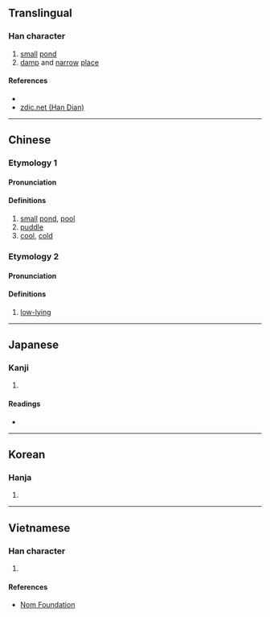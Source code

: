 {{character info/new}}
==Translingual==

===Han character===
{{Han char|rn=85|rad=水|as=09|sn=12|four=39180|canj=EHDF|ids=⿰氵秋}}

# [[small]] [[pond]]
# [[damp]] and [[narrow]] [[place]]

====References====
* {{Han ref|kx=0638.100|dkj=17867|dj=1045.050|hdz=31679.030|uh=6E6B|ud=28267|bh=DA47|bd=55879}}
* [http://www.zdic.net/z/1d/js/6E6B.htm zdic.net (Han Dian)]

----

==Chinese==
{{zh-forms}}

===Etymology 1===

====Pronunciation====
{{zh-pron
|m=qiū
|c=zau1
|mc=y
|oc=y
|ma=
|cat=n,a
}}

====Definitions====
{{zh-hanzi}}

# [[small]] [[pond]], [[pool]]
# [[puddle]]
# [[cool]], [[cold]]

===Etymology 2===

====Pronunciation====
{{zh-pron
|m=jiǎo
|c=ziu2
|mc=
|oc=
|ma=
|cat=a
}}

====Definitions====
{{zh-hanzi}}

# [[low-lying]]

----

==Japanese==

===Kanji===
{{ja-kanji|grade=|rs=水09}}

# {{defn|lang=ja|sort=水09}}

====Readings====
* {{ja-readings|on=[[しょう]] (shō), [[しゅう]] (shū)|kun=[[くて]] (kute)}}

----

==Korean==

===Hanja===
{{ko-hanja|hangeul=추|eumhun=|rv=chu|mr=ch'u|y=chwu}}

# {{defn|lang=ko|sort=水09}}

----

==Vietnamese==

===Han character===
{{vi-readings|rs=水09| hanviet = tiểu, tưu}}

# {{defn|lang=vi|sort=水09}}

====References====
* [http://nomfoundation.org/common/nom_details.php?codepoint=6e6b Nom Foundation]